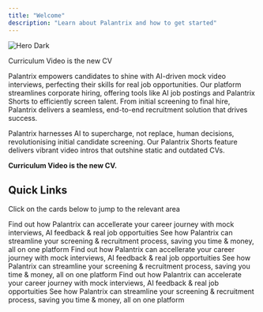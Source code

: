```yaml
---
title: "Welcome"
description: "Learn about Palantrix and how to get started"
---
```


<img
  className="hidden dark:block"
  src="/images/hero-dark.png"
  alt="Hero Dark"
/>

<Card title="Palantrix AI Platform" icon="sparkles" href="https://www.palantrix.com" img="/images/a030abf0-dc0b-4cc4-b54b-9143ebdee86d.jpg">
  Curriculum Video is the new CV
</Card>

Palantrix empowers candidates to shine with AI-driven mock video interviews, perfecting their skills for real job opportunities. Our platform streamlines corporate hiring, offering tools like AI job postings and Palantrix Shorts to efficiently screen talent. From initial screening to final hire, Palantrix delivers a seamless, end-to-end recruitment solution that drives success.

Palantrix harnesses AI to supercharge, not replace, human decisions, revolutionising initial candidate screening. Our Palantrix Shorts feature delivers vibrant video intros that outshine static and outdated CVs.

**Curriculum Video is the new CV.**

## Quick Links

Click on the cards below to jump to the relevant area

<CardGroup cols={2}>
  <Card title="Candidates" icon="screwdriver-wrench" href="/candidates">
    Find out how Palantrix can accellerate your career journey with mock interviews, AI feedback  & real job opportuities
  </Card>
  <Card title="Companies" icon="handshake" href="/companies">
    See how Palantrix can streamline your screening & recruitment process, saving you time & money, all on one platform
  </Card>
</CardGroup>

<CardGroup cols={2}>
  <Card title="Educators" icon="graduation-cap" href="/educators">
    Find out how Palantrix can accellerate your career journey with mock interviews, AI feedback  & real job opportuities
  </Card>
  <Card title="Plans" icon="rocket-launch" href="/plans">
    See how Palantrix can streamline your screening & recruitment process, saving you time & money, all on one platform
  </Card>
</CardGroup>

<CardGroup cols={2}>
  <Card title="Complaince" icon="file-doc" href="/compliance">
    Find out how Palantrix can accelerate your career journey with mock interviews, AI feedback  & real job opportuities
  </Card>
  <Card title="FAQ's" icon="messages-question" href="/faq">
    See how Palantrix can streamline your screening & recruitment process, saving you time & money, all on one platform
  </Card>
</CardGroup>